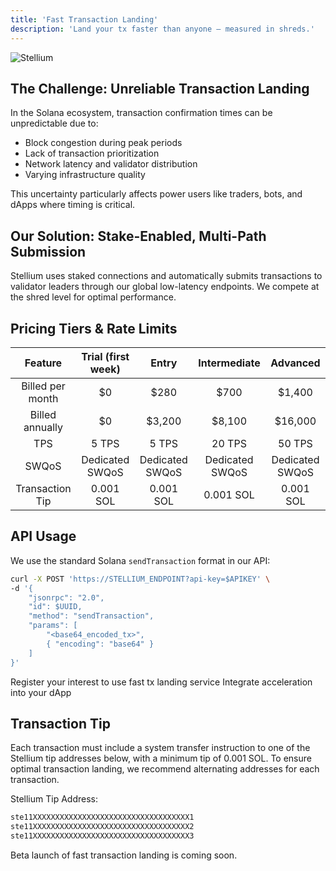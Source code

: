 ```yaml
---
title: 'Fast Transaction Landing'
description: 'Land your tx faster than anyone — measured in shreds.'
---
```

<img
  src="/images/fast-tx-landing-hero.webp"
  alt="Stellium"
/>
## The Challenge: Unreliable Transaction Landing

In the Solana ecosystem, transaction confirmation times can be unpredictable due to:
- Block congestion during peak periods
- Lack of transaction prioritization
- Network latency and validator distribution
- Varying infrastructure quality

<Note>
This uncertainty particularly affects power users like traders, bots, and dApps where timing is critical.
</Note>

## Our Solution: Stake-Enabled, Multi-Path Submission

Stellium uses staked connections and automatically submits transactions to validator leaders through our global low-latency endpoints. We compete at the shred level for optimal performance.

## Pricing Tiers & Rate Limits

| Feature | Trial (first week) | Entry | Intermediate | Advanced |
|:---:|:---:|:---:|:---:|:---:|
| Billed per month | $0 | $280 | $700 | $1,400 |
| Billed annually | $0 | $3,200 | $8,100 | $16,000 |
| TPS | 5 TPS | 5 TPS | 20 TPS | 50 TPS |
| SWQoS | Dedicated SWQoS | Dedicated SWQoS | Dedicated SWQoS | Dedicated SWQoS |
| Transaction Tip | 0.001 SOL | 0.001 SOL | 0.001 SOL | 0.001 SOL |

## API Usage

We use the standard Solana `sendTransaction` format in our API:

```bash
curl -X POST 'https://STELLIUM_ENDPOINT?api-key=$APIKEY' \
-d '{
    "jsonrpc": "2.0",
    "id": $UUID,
    "method": "sendTransaction",
    "params": [ 
        "<base64_encoded_tx>",
        { "encoding": "base64" }
    ] 
}'
```
<CardGroup cols={2}>
  <Card title="Register Your Interest" icon="pen-to-square" href="/quickstart">
    Register your interest to use fast tx landing service
  </Card>
  <Card title="API Reference" icon="code" href="/api-reference/introduction">
    Integrate acceleration into your dApp
  </Card>
</CardGroup>

## Transaction Tip 

Each transaction must include a system transfer instruction to one of the Stellium tip addresses below, with a minimum tip of 0.001 SOL. To ensure optimal transaction landing, we recommend alternating addresses for each transaction.

Stellium Tip Address:

```bash
ste11XXXXXXXXXXXXXXXXXXXXXXXXXXXXXXXXXXX1
ste11XXXXXXXXXXXXXXXXXXXXXXXXXXXXXXXXXXX2
ste11XXXXXXXXXXXXXXXXXXXXXXXXXXXXXXXXXXX3
```

<Note>
Beta launch of fast transaction landing is coming soon.
</Note>





